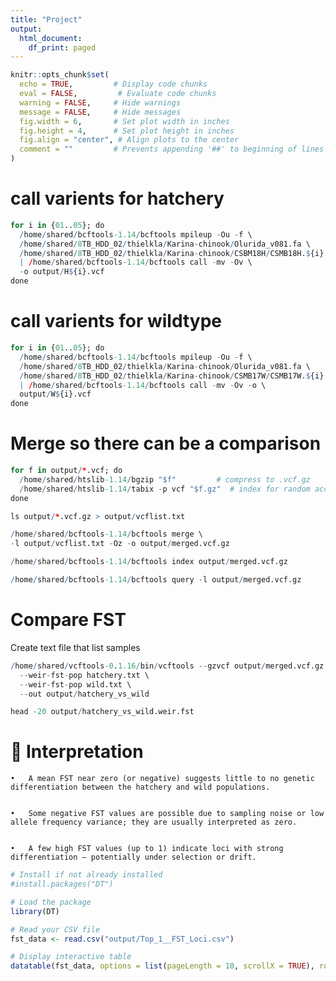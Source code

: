 ```yaml
---
title: "Project"
output:
  html_document:
    df_print: paged
---
```



```r
knitr::opts_chunk$set(
  echo = TRUE,         # Display code chunks
  eval = FALSE,         # Evaluate code chunks
  warning = FALSE,     # Hide warnings
  message = FALSE,     # Hide messages
  fig.width = 6,       # Set plot width in inches
  fig.height = 4,      # Set plot height in inches
  fig.align = "center", # Align plots to the center
  comment = ""         # Prevents appending '##' to beginning of lines in code output
)
```


# call varients for hatchery 
```r
for i in {01..05}; do
  /home/shared/bcftools-1.14/bcftools mpileup -Ou -f \
  /home/shared/8TB_HDD_02/thielkla/Karina-chinook/Olurida_v081.fa \
  /home/shared/8TB_HDD_02/thielkla/Karina-chinook/CSBM18H/CSMB18H.${i}.bam \
  | /home/shared/bcftools-1.14/bcftools call -mv -Ov \
  -o output/H${i}.vcf
done

```

# call varients for wildtype
```r
for i in {01..05}; do
  /home/shared/bcftools-1.14/bcftools mpileup -Ou -f \
  /home/shared/8TB_HDD_02/thielkla/Karina-chinook/Olurida_v081.fa \
  /home/shared/8TB_HDD_02/thielkla/Karina-chinook/CSMB17W/CSMB17W.${i}.bam \
  | /home/shared/bcftools-1.14/bcftools call -mv -Ov -o \
  output/W${i}.vcf
done

```

# Merge so there can be a comparison 

```r
for f in output/*.vcf; do
  /home/shared/htslib-1.14/bgzip "$f"         # compress to .vcf.gz
  /home/shared/htslib-1.14/tabix -p vcf "$f.gz"  # index for random access
done
```


```r
ls output/*.vcf.gz > output/vcflist.txt
```


```r
/home/shared/bcftools-1.14/bcftools merge \
-l output/vcflist.txt -Oz -o output/merged.vcf.gz

/home/shared/bcftools-1.14/bcftools index output/merged.vcf.gz
```


```r
/home/shared/bcftools-1.14/bcftools query -l output/merged.vcf.gz
```

# Compare FST

Create text file that list samples  

```r
/home/shared/vcftools-0.1.16/bin/vcftools --gzvcf output/merged.vcf.gz \
  --weir-fst-pop hatchery.txt \
  --weir-fst-pop wild.txt \
  --out output/hatchery_vs_wild
```

```r
head -20 output/hatchery_vs_wild.weir.fst 
```
# 🧠 Interpretation
	•	A mean FST near zero (or negative) suggests little to no genetic differentiation between the hatchery and wild populations.
	
	
	•	Some negative FST values are possible due to sampling noise or low allele frequency variance; they are usually interpreted as zero.
	
	
	•	A few high FST values (up to 1) indicate loci with strong differentiation — potentially under selection or drift.
	
	
```r
# Install if not already installed
#install.packages("DT")

# Load the package
library(DT)

# Read your CSV file
fst_data <- read.csv("output/Top_1__FST_Loci.csv")

# Display interactive table
datatable(fst_data, options = list(pageLength = 10, scrollX = TRUE), rownames = FALSE)
```
	
	
